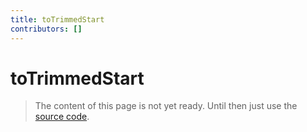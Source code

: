 ```yaml
---
title: toTrimmedStart
contributors: []
---
```


# toTrimmedStart

> The content of this page is not yet ready. Until then just use the [source code](https://github.com/fabian-hiller/valibot/blob/main/library/src/transformations/toTrimmedStart/toTrimmedStart.ts).
